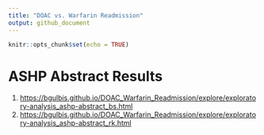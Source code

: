 ```yaml
---
title: "DOAC vs. Warfarin Readmission"
output: github_document
---
```


```r
knitr::opts_chunk$set(echo = TRUE)
```

# ASHP Abstract Results

1. [https://bgulbis.github.io/DOAC_Warfarin_Readmission/explore/exploratory-analysis_ashp-abstract_bs.html](Apixaban)
1. [https://bgulbis.github.io/DOAC_Warfarin_Readmission/explore/exploratory-analysis_ashp-abstract_rk.html](Rivaroxaban)

